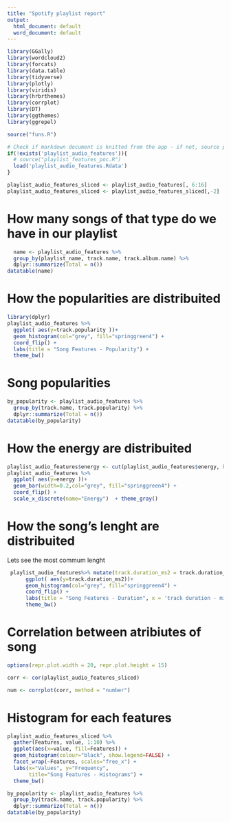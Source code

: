 ---
title: "Spotify playlist report"
output:
  html_document: default
  word_document: default
---
```{r setup, include=FALSE}
library(GGally)
library(wordcloud2) 
library(forcats)
library(data.table)
library(tidyverse)
library(plotly)
library(viridis)
library(hrbrthemes)
library(corrplot)
library(DT)
library(ggthemes)
library(ggrepel)
```

```{r, echo=FALSE}
source("funs.R")

# Check if markdown document is knitted from the app - if not, source playlist_features_poc.R to obtain features
if(!exists('playlist_audio_features')){
  # source("playlist_features_poc.R")
  load('playlist_audio_features.Rdata')
}

playlist_audio_features_sliced <- playlist_audio_features[, 6:16]
playlist_audio_features_sliced <- playlist_audio_features_sliced[,-2]
```


# How many songs of that type do we have in our playlist

```{r, echo=FALSE}
  name <- playlist_audio_features %>%
  group_by(playlist_name, track.name, track.album.name) %>%
  dplyr::summarize(Total = n()) 
datatable(name)
```


# How the popularities are distribuited

```{r, echo=FALSE}
library(dplyr)
playlist_audio_features %>%
  ggplot( aes(y=track.popularity ))+
  geom_histogram(col="grey", fill="springgreen4") +
  coord_flip() +
  labs(title = "Song Features - Popularity") + 
  theme_bw()
```

# Song popularities

```{r,echo=FALSE}
by_popularity <- playlist_audio_features %>%
  group_by(track.name, track.popularity) %>%
  dplyr::summarize(Total = n()) 
datatable(by_popularity)

```

# How the energy are distribuited

```{r, echo=FALSE}
playlist_audio_features$energy <- cut(playlist_audio_features$energy, breaks = 4)
playlist_audio_features %>%
  ggplot( aes(y=energy ))+
  geom_bar(width=0.2,col="grey", fill="springgreen4") +
  coord_flip() +
  scale_x_discrete(name="Energy")  + theme_gray() 
```

# How the song's lenght are distribuited
Lets see the most commum lenght

```{r, echo=FALSE}

 playlist_audio_features%>% mutate(track.duration_ms2 = track.duration_ms/1000/60) %>%
      ggplot( aes(y=track.duration_ms2))+
      geom_histogram(col="grey", fill="springgreen4") +
      coord_flip() +
      labs(title = "Song Features - Duration", x = 'track duration - mins') + 
      theme_bw()

```


# Correlation between atribiutes of song 

```{r, echo=FALSE}
options(repr.plot.width = 20, repr.plot.height = 15)

corr <- cor(playlist_audio_features_sliced)

num <- corrplot(corr, method = "number")
```

# Histogram for each features

```{r, echo=FALSE}
playlist_audio_features_sliced %>%
  gather(Features, value, 1:10) %>%
  ggplot(aes(x=value, fill=Features)) +
  geom_histogram(colour="black", show.legend=FALSE) +
  facet_wrap(~Features, scales="free_x") +
  labs(x="Values", y="Frequency",
       title="Song Features - Histograms") +
  theme_bw()
```


```{r,echo=FALSE}
by_popularity <- playlist_audio_features %>%
  group_by(track.name, track.popularity) %>%
  dplyr::summarize(Total = n()) 
datatable(by_popularity)

```
